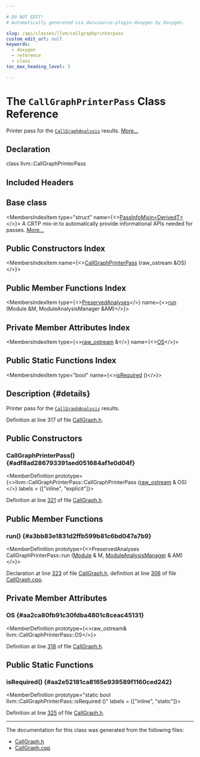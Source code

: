 ```yaml
---

# DO NOT EDIT!
# Automatically generated via docusaurus-plugin-doxygen by Doxygen.

slug: /api/classes/llvm/callgraphprinterpass
custom_edit_url: null
keywords:
  - doxygen
  - reference
  - class
toc_max_heading_level: 3

---
```





# The `CallGraphPrinterPass` Class Reference

<DoxygenPage pluginConfig={pluginConfig}>

Printer pass for the <code><a href="/docs/api/classes/llvm/callgraphanalysis">CallGraphAnalysis</a></code> results. <a href="#details">More...</a>

## Declaration

<CodeBlock>class llvm::CallGraphPrinterPass</CodeBlock>

## Included Headers

<IncludesList>
<IncludesListItem
  filePath="llvm/Analysis/CallGraph.h"
  permalink="/docs/api/files/include/include/llvm/include/llvm/analysis/callgraph-h"
  isLocal="true" />
</IncludesList>

## Base class

<MembersIndex>

<MembersIndexItem
  type="struct"
  name={<><a href="/docs/api/structs/llvm/passinfomixin">PassInfoMixin&lt;DerivedT&gt;</a></>}>
A CRTP mix-in to automatically provide informational APIs needed for passes. <a href="/docs/api/structs/llvm/passinfomixin/#details">More...</a>
</MembersIndexItem>

</MembersIndex>

## Public Constructors Index

<MembersIndex>

<MembersIndexItem
  name={<><a href="#adf8ad286793391aed051684af1e0d04f">CallGraphPrinterPass</a> (raw&#95;ostream &amp;OS)</>}>
</MembersIndexItem>

</MembersIndex>

## Public Member Functions Index

<MembersIndex>

<MembersIndexItem
  type={<><a href="/docs/api/classes/llvm/preservedanalyses">PreservedAnalyses</a></>}
  name={<><a href="#a3bb83e1831d2ffb599b81c6bd047a7b9">run</a> (Module &amp;M, ModuleAnalysisManager &amp;AM)</>}>
</MembersIndexItem>

</MembersIndex>

## Private Member Attributes Index

<MembersIndex>

<MembersIndexItem
  type={<><a href="/docs/api/classes/llvm/raw-ostream">raw&#95;ostream</a> &amp;</>}
  name={<><a href="#aa2ca80fb91c30fdba4801c8ceac45131">OS</a></>}>
</MembersIndexItem>

</MembersIndex>

## Public Static Functions Index

<MembersIndex>

<MembersIndexItem
  type="bool"
  name={<><a href="#aa2e52181ca8165e939589f1160ced242">isRequired</a> ()</>}>
</MembersIndexItem>

</MembersIndex>

## Description {#details}

Printer pass for the <code><a href="/docs/api/classes/llvm/callgraphanalysis">CallGraphAnalysis</a></code> results.

Definition at line 317 of file <a href="/docs/api/files/include/include/llvm/include/llvm/analysis/callgraph-h">CallGraph.h</a>.

<SectionDefinition>

## Public Constructors

### CallGraphPrinterPass() {#adf8ad286793391aed051684af1e0d04f}

<MemberDefinition
  prototype={<>llvm::CallGraphPrinterPass::CallGraphPrinterPass (<a href="/docs/api/classes/llvm/raw-ostream">raw&#95;ostream</a> &amp; OS)</>}
  labels = {["inline", "explicit"]}>

Definition at line <a href="/docs/api/files/include/include/llvm/include/llvm/analysis/callgraph-h/#l00321">321</a> of file <a href="/docs/api/files/include/include/llvm/include/llvm/analysis/callgraph-h">CallGraph.h</a>.
</MemberDefinition>

</SectionDefinition>

<SectionDefinition>

## Public Member Functions

### run() {#a3bb83e1831d2ffb599b81c6bd047a7b9}

<MemberDefinition
  prototype={<>PreservedAnalyses CallGraphPrinterPass::run (<a href="/docs/api/classes/llvm/module">Module</a> &amp; M, <a href="/docs/api/namespaces/llvm/#af9c9208365fd9ce11392b4d79485e259">ModuleAnalysisManager</a> &amp; AM)</>}>

Declaration at line <a href="/docs/api/files/include/include/llvm/include/llvm/analysis/callgraph-h/#l00323">323</a> of file <a href="/docs/api/files/include/include/llvm/include/llvm/analysis/callgraph-h">CallGraph.h</a>, definition at line <a href="/docs/api/files/lib/lib/analysis/callgraph-cpp/#l00306">306</a> of file <a href="/docs/api/files/lib/lib/analysis/callgraph-cpp">CallGraph.cpp</a>.
</MemberDefinition>

</SectionDefinition>

<SectionDefinition>

## Private Member Attributes

### OS {#aa2ca80fb91c30fdba4801c8ceac45131}

<MemberDefinition
  prototype={<>raw&#95;ostream&amp; llvm::CallGraphPrinterPass::OS</>}>

Definition at line <a href="/docs/api/files/include/include/llvm/include/llvm/analysis/callgraph-h/#l00318">318</a> of file <a href="/docs/api/files/include/include/llvm/include/llvm/analysis/callgraph-h">CallGraph.h</a>.
</MemberDefinition>

</SectionDefinition>

<SectionDefinition>

## Public Static Functions

### isRequired() {#aa2e52181ca8165e939589f1160ced242}

<MemberDefinition
  prototype="static bool llvm::CallGraphPrinterPass::isRequired ()"
  labels = {["inline", "static"]}>

Definition at line <a href="/docs/api/files/include/include/llvm/include/llvm/analysis/callgraph-h/#l00325">325</a> of file <a href="/docs/api/files/include/include/llvm/include/llvm/analysis/callgraph-h">CallGraph.h</a>.
</MemberDefinition>

</SectionDefinition>

<hr/>

The documentation for this class was generated from the following files:

<ul>
<li><a href="/docs/api/files/include/include/llvm/include/llvm/analysis/callgraph-h">CallGraph.h</a></li>
<li><a href="/docs/api/files/lib/lib/analysis/callgraph-cpp">CallGraph.cpp</a></li>
</ul>

</DoxygenPage>
